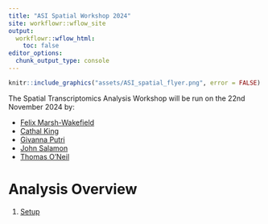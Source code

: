 ```yaml
---
title: "ASI Spatial Workshop 2024"
site: workflowr::wflow_site
output:
  workflowr::wflow_html:
    toc: false
editor_options:
  chunk_output_type: console
---
```


```r
knitr::include_graphics("assets/ASI_spatial_flyer.png", error = FALSE)
```

The Spatial Transcriptomics Analysis Workshop will be run on the 22nd November 2024 by:

- [Felix Marsh-Wakefield](ref)
- [Cathal King](https://www.linkedin.com/in/cathal-king/)
- [Givanna Putri](https://github.com/ghar1821)
- [John Salamon](ref)
- [Thomas O'Neil](https://github.com/DrThomasOneil)

# Analysis Overview {-}
1. [Setup](setup.html)
